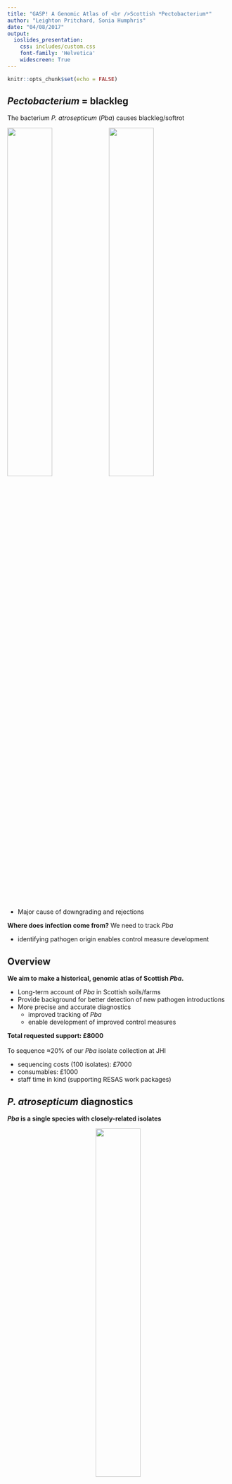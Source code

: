 ```yaml
---
title: "GASP! A Genomic Atlas of <br />Scottish *Pectobacterium*"
author: "Leighton Pritchard, Sonia Humphris"
date: "04/08/2017"
output:
  ioslides_presentation:
    css: includes/custom.css
    font-family: 'Helvetica'
    widescreen: True
---
```


```r
knitr::opts_chunk$set(echo = FALSE)
```

## *Pectobacterium* = blackleg

<div class="attention">
The bacterium *P. atrosepticum* (*Pba*) causes blackleg/softrot
</div>

<img src="images/infection_blackleg.jpg" width="45%">
<img src="images/infection_softrot.jpg" width="45%">

- Major cause of downgrading and rejections

<div class="highlight">
**Where does infection come from?** We need to track *Pba*
</div>

- identifying pathogen origin enables control measure development


## Overview

<div class="attention">
**We aim to make a historical, genomic atlas of Scottish *Pba*.**
</div>

- Long-term account of *Pba* in Scottish soils/farms
- Provide background for better detection of new pathogen introductions
- More precise and accurate diagnostics
    - improved tracking of *Pba*
    - enable development of improved control measures

<div class="highlight">
**Total requested support: £8000** <br /><br />
To sequence ≈20% of our *Pba* isolate collection at JHI
</div>

- sequencing costs (100 isolates): £7000
- consumables: £1000
- staff time in kind (supporting RESAS work packages)

## *P. atrosepticum* diagnostics

<div class="attention">
***Pba* is a single species with closely-related isolates**
</div>

<center>
<img src="images/anim_pectobacterium.png" width="45%">
</center>

- Single diagnostic for all *Pba* (ECA primers); MLST, VNTR for subgroups

<div class="highlight">
**Genome data allows individualisation.**
</div>

## *P. atrosepticum* genomes: NCBI

<div class="attention">
**Seven complete genomes at NCBI: global distribution**
</div>

```r
library(knitr)
library(kableExtra)
df = data.frame(id=c("NCPPB 549", "ICMP 1526", "CFBP 6276", "NCPPB 3404", "SCRI 1043", "21A", "JG10-48"),
                origin=c("UK", "New Zealand", "France", "Canada", "UK", "Belarus", "China"))
kable(df)
```

## *P. atrosepticum* genomes: Scotland

<div class="attention">
**Sequenced ≈50 new *Pba* isolates from NE Scotland**
</div>

- ≈10X as many genomes as previously known

<center>
<img src="images/pba_ne_scotland.png" width="70%">
</center>

- Spanning six years, all known MLST clades


## We got a surprise…

<div class="attention">
**Four groups (clades) of *Pba* identified in Scotland (+NCBI isolates)**
</div>

<center>
<img src="images/parsnp.png" width="80%">
</center>

<div class="highlight">
**Genome diversity of *Pba* in NE Scotland > global *Pba* genome diversity**
</div>



## Another surprise…

<div class="attention">
***Pba* groups widespread across NE Scotland, little/no 'interbreeding'**
</div>

<center>
<img src="images/abdn.png" width="55%">
</center>

<div class="highlight">
**This raises several important questions…**
</div>

## Unanswered questions

- **Why are there *any* distinct groups of *Pba*?**
    - shouldn't they 'mix' more in a small geographical area?
    - were all *Pba* carried in on recent introductions?
    - do *Pba* variants coexist worldwide in mixed communities?
- **If *Pba* introduced from elsewhere…**
    - can we date earliest introduction?
    - can we track, or identify nation/continent of origin?
- **If *Pba* naturally present and mixed worldwide…**
    - what is natural diversity across Scotland?
    - can we use this background to detect new local introductions?
- **Can we use data to develop more accurate diagnostics?**
  
<div class="highlight">
**Help to answer these questions by sequencing our *Pba* collection**
</div>

## JHI Collection

<div class="attention">
**We hold ≈500 historical *Pba* isolates at JHI**
</div>

- Isolates from ≈1950 to present day
- Mostly from Scotland
    - also Europe, North & South America, Asia

<div class="highlight">
**Sequence ≈100 isolates, to make a historical atlas of Scottish *Pba*.**
</div>

- Long-term account of *Pba* in Scottish soils, mapped to region
    - understand history and transfer of *Pba* in Scotland
- Provide background for better detection of new pathogen introductions
- Provide a basis for more precise and accurate diagnostics
    - enable development of improved control measures
